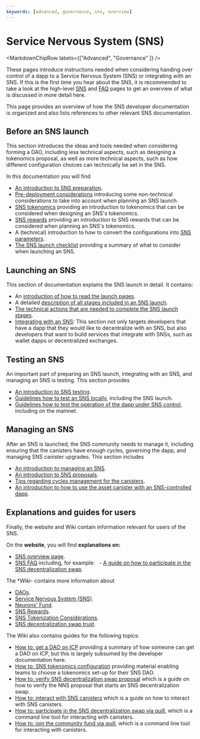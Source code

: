 ---
keywords: [advanced, governance, sns, overview]
---


# Service Nervous System (SNS)

<MarkdownChipRow labels={["Advanced", "Governance" ]} />

These pages introduce instructions needed when considering handing over control of a dapp to a Service Nervous System (SNS) or integrating with an SNS.
If this is the first time you hear about the SNS, it is recommended to take a look at the high-level [SNS](/sns) and [FAQ](/sns/faq) pages to get an overview of what is discussed in more detail here.

This page provides an overview of how the SNS developer documentation is organized and also lists references to other relevant SNS documentation.

## Before an SNS launch
This section introduces the ideas and tools needed when considering forming a DAO, including less technical aspects, such as designing a tokenomics proposal, as well as more technical aspects, such as how different configuration choices can technically be set in the SNS.

In this documentation you will find
- [An introduction to SNS preparation](./tokenomics/index.mdx).
- [Pre-deployment considerations](./tokenomics/predeployment-considerations.mdx) introducing some non-technical considerations to take into account when planning an SNS launch.
- [SNS tokenomics](./tokenomics/tokenomics-intro.mdx) providing an introduction to tokenomics that can be considered when designing an SNS's tokenomics.
- [SNS rewards](./tokenomics/rewards.mdx) providing an introduction to SNS rewards that can be considered when planning an SNS's tokenomics.
- A (technical) introduction to how to convert the configurations into [SNS parameters](./tokenomics/preparation.mdx).
- [The SNS launch checklist](./tokenomics/sns-checklist.mdx) providing a summary of what to consider when launching an SNS.

## Launching an SNS
This section of documentation explains the SNS launch in detail.
It contains:
- An [introduction of how to read the launch pages](./launching/index.mdx).
- A detailed [description of all stages included in an SNS launch](./launching/launch-summary-1proposal.mdx).
- [The technical actions that are needed to complete the SNS launch stages](./launching/launch-steps-1proposal.mdx).
- [Integrating with an SNS](./launching/integrating.mdx): This section not only targets developers that have a dapp that they would like to decentralize with an SNS, but also developers that want to build services that integrate with SNSs, such as wallet dapps or decentralized exchanges.

## Testing an SNS
An important part of preparing an SNS launch, integrating with an SNS, and managing an SNS is testing.
This section provides
- [An introduction to SNS testing](./testing/testing-before-launch.mdx).
- [Guidelines how to test an SNS locally](./testing/testing-locally.mdx), including the SNS launch.
- [Guidelines how to test the operation of the dapp under SNS control](./testing/testing-on-mainnet.mdx), including on the mainnet.

## Managing an SNS
After an SNS is launched, the SNS community needs to manage it, including ensuring that the canisters have enough cycles, governing the dapp, and managing SNS canister upgrades.
This section includes
- [An introduction to managing an SNS](./managing/manage-sns-intro.mdx).
- [An introduction to SNS proposals](./managing/making-proposals.mdx).
- [Tips regarding cycles management for the canisters](./managing/cycles-usage.mdx).
- [An introduction to how to use the asset canister with an SNS-controlled dapp](./managing/sns-asset-canister.mdx).

<!-- Information on nervous system parameters that can be configured in each SNS (managing-sns/nervous-system-parameters.mdx); Information on how SNS are upgraded (managing-sns/upgradeSNS.mdx)-->

## Explanations and guides for users
Finally, the website and Wiki contain information relevant for users of the SNS.

On the **website**, you will find **explanations on:**
- [SNS overview page](https://internetcomputer.org/sns).
- [SNS FAQ](https://internetcomputer.org/sns/faq) including, for example:
  - [A guide on how to participate in the SNS decentralization swap](/sns/faq#participate).

The **Wiki*- contains more information about
- [DAOs](https://wiki.internetcomputer.org/wiki/DAO).
- [Service Nervous System (SNS)](https://wiki.internetcomputer.org/wiki/Service_Nervous_System_(SNS)).
- [Neurons' Fund](https://wiki.internetcomputer.org/wiki/Neurons_Fund).
- [SNS Rewards](https://wiki.internetcomputer.org/wiki/SNS_Rewards).
- [SNS Tokenization Considerations](https://wiki.internetcomputer.org/wiki/SNS_Tokenization_Considerations).
- [SNS decentralization swap trust](https://wiki.internetcomputer.org/wiki/SNS_decentralization_sale_trust).

The Wiki also contains guides for the following topics:
- [How to: get a DAO on ICP](https://wiki.internetcomputer.org/wiki/How_to_get_a_DAO_on_the_IC) providing a summary of how someone can get a DAO on ICP, but this is largely subsumed by the developer documentation here.
- [How to: SNS tokenomics configuration](https://wiki.internetcomputer.org/wiki/How-To:_SNS_tokenomics_configuration) providing material enabling teams to choose a tokenomics set-up for their SNS DAO.
- [How to: verify SNS decentralization swap proposal](https://wiki.internetcomputer.org/wiki/How-to:_Verify_SNS_decentralization_sale_proposal) which is a guide on how to verify the NNS proposal that starts an SNS decentralization swap.
- [How to: interact with SNS canisters](https://wiki.internetcomputer.org/wiki/How-to:_Interact_with_SNS_canisters) which is a guide on how to interact with SNS canisters.
- [How to: participate in the SNS decentralization swap via quill](https://wiki.internetcomputer.org/wiki/How-To:_Participate_in_the_SNS_decentralization_sale_via_quill), which is a command line tool for interacting with canisters.
- [How to: join the community fund via quill](https://wiki.internetcomputer.org/wiki/How-To:_Join_the_Community_fund_via_quill), which is a command line tool for interacting with canisters.